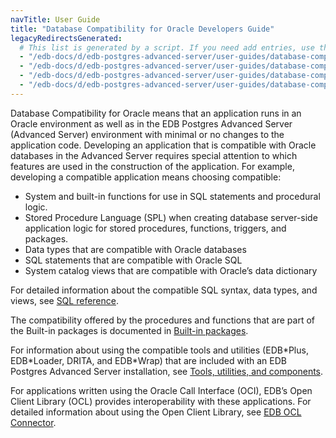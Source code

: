 ```yaml
---
navTitle: User Guide
title: "Database Compatibility for Oracle Developers Guide"
legacyRedirectsGenerated:
  # This list is generated by a script. If you need add entries, use the `legacyRedirects` key.
  - "/edb-docs/d/edb-postgres-advanced-server/user-guides/database-compatibility-for-oracle-developers-guide/13/index.html"
  - "/edb-docs/d/edb-postgres-advanced-server/user-guides/database-compatibility-for-oracle-developers-guide/13/conclusion.html"
  - "/edb-docs/d/edb-postgres-advanced-server/user-guides/database-compatibility-for-oracle-developers-guide/13/genindex.html"
  - "/edb-docs/d/edb-postgres-advanced-server/user-guides/database-compatibility-for-oracle-developers-guide/13/introduction.html"
---
```


<div id="introduction" class="registered_link"></div>

Database Compatibility for Oracle means that an application runs in an Oracle environment as well as in the EDB Postgres Advanced Server (Advanced Server) environment with minimal or no changes to the application code. Developing an application that is compatible with Oracle databases in the Advanced Server requires special attention to which features are used in the construction of the application. For example, developing a compatible application means choosing compatible:

-   System and built-in functions for use in SQL statements and procedural logic.
-   Stored Procedure Language (SPL) when creating database server-side application logic for stored procedures, functions, triggers, and packages.
-   Data types that are compatible with Oracle databases
-   SQL statements that are compatible with Oracle SQL
-   System catalog views that are compatible with Oracle’s data dictionary

For detailed information about the compatible SQL syntax, data types, and views, see [SQL reference](../epas_compat_sql/).

The compatibility offered by the procedures and functions that are part of the Built-in packages is documented in [Built-in packages](../epas_compat_bip_guide/).

For information about using the compatible tools and utilities (EDB\*Plus, EDB\*Loader, DRITA, and EDB\*Wrap) that are included with an EDB Postgres Advanced Server installation, see [Tools, utilities, and components](../epas_compat_ora_dev_guide/09_tools_and_utilities/).

For applications written using the Oracle Call Interface (OCI), EDB’s Open Client Library (OCL) provides interoperability with these applications. For detailed information about using the Open Client Library, see [EDB OCL Connector](/ocl_connector/latest/).
